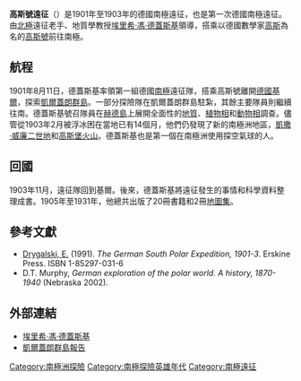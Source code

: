 '''高斯號遠征'''（{{lang-en|Gauss Expedition}}）是1901年至1903年的德國南極遠征，也是第一次德國南極遠征。由[[北極|北極]]遠征老手、地質學教授[[埃里希·馮·德蓋斯基|埃里希·馮·德蓋斯基]]領導，搭乘以德國數學家[[高斯|高斯]]為名的[[高斯號|高斯號]]前往南極。

== 航程 ==
1901年8月11日，德蓋斯基率領第一組德國[[南極|南極]]遠征隊，搭乘高斯號離開[[德國|德國]][[基爾|基爾]]，探索[[凱爾蓋朗群島|凱爾蓋朗群島]]。一部分探險隊在凱爾蓋朗群島駐紮，其餘主要隊員則繼續往南。德蓋斯基號召隊員在[[赫德島|赫德島]]上展開全面性的[[地質|地質]]、[[植物相|植物相]]和[[動物相|動物相]]調查。儘管從1903年2月被浮冰困在當地已有14個月，他們仍發現了新的南極洲地區，[[凱撒·威廉二世地|凱撒·威廉二世地]]和[[高斯堡火山|高斯堡火山]]。德蓋斯基也是第一個在南極洲使用探空氣球的人。

== 回國 ==
1903年11月，遠征隊回到基爾。後來，德蓋斯基將遠征發生的事情和科學資料整理成書。1905年至1931年，他總共出版了20冊書籍和2冊[[地圖集|地圖集]]。

== 參考文獻 ==
* [[Erich_von_Drygalski|Drygalski, E.]] (1991). ''The German South Polar Expedition, 1901-3''. Erskine Press. ISBN 1-85297-031-6
* D.T. Murphy, ''German exploration of the polar world. A history, 1870-1940'' (Nebraska 2002).

== 外部連結 ==
*[http://www.south-pole.com/p0000085.htm 埃里希·馮·德蓋斯基]
*[http://www.familie-luyken.de/07Genealogie/Bilder/10Gen/10044/veroeffentlichungen/10044_kerguelen_berichtE.htm 凱爾蓋朗群島報告]

{{南極探險|state=collapsed}}

[[Category:南極洲探險|Category:南極洲探險]]
[[Category:南極探險英雄年代|Category:南極探險英雄年代]]
[[Category:南極遠征|Category:南極遠征]]